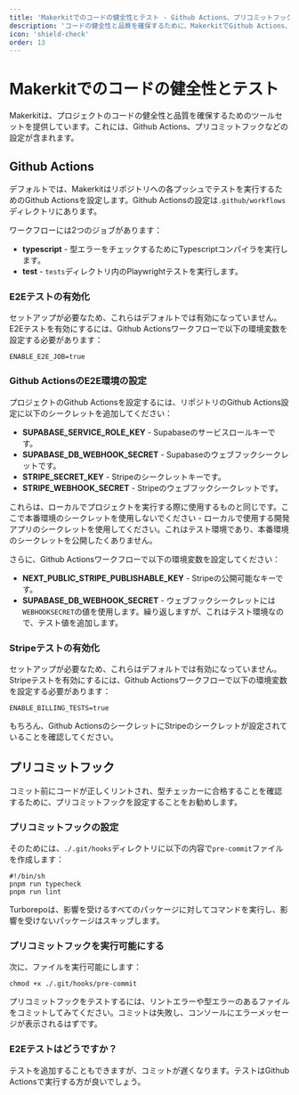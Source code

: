 ```yaml
---
title: 'Makerkitでのコードの健全性とテスト - Github Actions、プリコミットフックの設定'
description: 'コードの健全性と品質を確保するために、MakerkitでGithub Actions、プリコミットフックなどを設定する方法を学びます。'
icon: 'shield-check'
order: 13
---
```


# Makerkitでのコードの健全性とテスト

Makerkitは、プロジェクトのコードの健全性と品質を確保するためのツールセットを提供しています。これには、Github Actions、プリコミットフックなどの設定が含まれます。

## Github Actions

デフォルトでは、Makerkitはリポジトリへの各プッシュでテストを実行するためのGithub Actionsを設定します。Github Actionsの設定は`.github/workflows`ディレクトリにあります。

ワークフローには2つのジョブがあります：

- **typescript** - 型エラーをチェックするためにTypescriptコンパイラを実行します。
- **test** - `tests`ディレクトリ内のPlaywrightテストを実行します。

### E2Eテストの有効化

セットアップが必要なため、これらはデフォルトでは有効になっていません。E2Eテストを有効にするには、Github Actionsワークフローで以下の環境変数を設定する必要があります：

```
ENABLE_E2E_JOB=true
```

### Github ActionsのE2E環境の設定

プロジェクトのGithub Actionsを設定するには、リポジトリのGithub Actions設定に以下のシークレットを追加してください：

- **SUPABASE_SERVICE_ROLE_KEY** - Supabaseのサービスロールキーです。
- **SUPABASE_DB_WEBHOOK_SECRET** - Supabaseのウェブフックシークレットです。
- **STRIPE_SECRET_KEY** - Stripeのシークレットキーです。
- **STRIPE_WEBHOOK_SECRET** - Stripeのウェブフックシークレットです。

これらは、ローカルでプロジェクトを実行する際に使用するものと同じです。ここで本番環境のシークレットを使用しないでください - ローカルで使用する開発アプリのシークレットを使用してください。これはテスト環境であり、本番環境のシークレットを公開したくありません。

さらに、Github Actionsワークフローで以下の環境変数を設定してください：

- **NEXT_PUBLIC_STRIPE_PUBLISHABLE_KEY** - Stripeの公開可能なキーです。
- **SUPABASE_DB_WEBHOOK_SECRET** - ウェブフックシークレットには`WEBHOOKSECRET`の値を使用します。繰り返しますが、これはテスト環境なので、テスト値を追加します。

### Stripeテストの有効化

セットアップが必要なため、これらはデフォルトでは有効になっていません。Stripeテストを有効にするには、Github Actionsワークフローで以下の環境変数を設定する必要があります：

```
ENABLE_BILLING_TESTS=true
```

もちろん、Github ActionsのシークレットにStripeのシークレットが設定されていることを確認してください。

## プリコミットフック

コミット前にコードが正しくリントされ、型チェッカーに合格することを確認するために、プリコミットフックを設定することをお勧めします。

### プリコミットフックの設定

そのためには、`./.git/hooks`ディレクトリに以下の内容で`pre-commit`ファイルを作成します：

```
#!/bin/sh
pnpm run typecheck
pnpm run lint
```

Turborepoは、影響を受けるすべてのパッケージに対してコマンドを実行し、影響を受けないパッケージはスキップします。

### プリコミットフックを実行可能にする

次に、ファイルを実行可能にします：

```
chmod +x ./.git/hooks/pre-commit
```

プリコミットフックをテストするには、リントエラーや型エラーのあるファイルをコミットしてみてください。コミットは失敗し、コンソールにエラーメッセージが表示されるはずです。

### E2Eテストはどうですか？

テストを追加することもできますが、コミットが遅くなります。テストはGithub Actionsで実行する方が良いでしょう。
